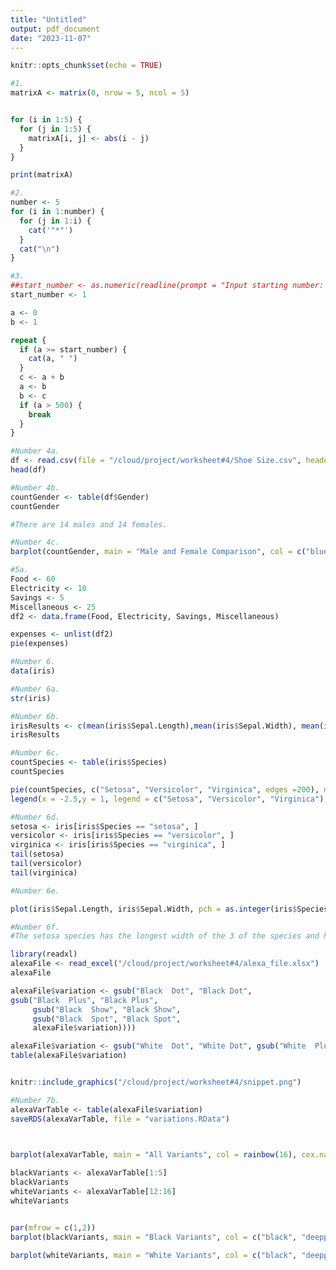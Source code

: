 ```yaml
---
title: "Untitled"
output: pdf_document
date: "2023-11-07"
---
```


```r
knitr::opts_chunk$set(echo = TRUE)
```


```r
#1.
matrixA <- matrix(0, nrow = 5, ncol = 5)


for (i in 1:5) {
  for (j in 1:5) {
    matrixA[i, j] <- abs(i - j)
  }
}

print(matrixA)
```

```r
#2. 
number <- 5
for (i in 1:number) {
  for (j in 1:i) {
    cat('"*"')
  }
  cat("\n")
}

```

```r
#3. 
##start_number <- as.numeric(readline(prompt = "Input starting number:  "))
start_number <- 1

a <- 0
b <- 1

repeat {
  if (a >= start_number) {
    cat(a, " ")
  }
  c <- a + b
  a <- b
  b <- c
  if (a > 500) {
    break
  }
}

```
```r
#Number 4a.
df <- read.csv(file = "/cloud/project/worksheet#4/Shoe Size.csv", header = TRUE)
head(df)

```
```r
#Number 4b.
countGender <- table(df$Gender)
countGender

#There are 14 males and 14 females.

```


```r
#Number 4c.
barplot(countGender, main = "Male and Female Comparison", col = c("blue", "red"))

```
```r
#5a.
Food <- 60
Electricity <- 10
Savings <- 5
Miscellaneous <- 25
df2 <- data.frame(Food, Electricity, Savings, Miscellaneous)

expenses <- unlist(df2)
pie(expenses)


```
```r
#Number 6.
data(iris)


```
```r
#Number 6a.
str(iris)
```
```r
#Number 6b.
irisResults <- c(mean(iris$Sepal.Length),mean(iris$Sepal.Width), mean(iris$Petal.Length),mean(iris$Petal.Width))
irisResults
```
```r
#Number 6c.
countSpecies <- table(iris$Species)
countSpecies

pie(countSpecies, c("Setosa", "Versicolor", "Virginica", edges =200), main = "Species Pie Chart",col = c("red","blue","green"))
legend(x = -2.5,y = 1, legend = c("Setosa", "Versicolor", "Virginica"), col = c("red","blue","green"),pch = c(19,19,19))

```
```r
#Number 6d.
setosa <- iris[iris$Species == "setosa", ]
versicolor <- iris[iris$Species == "versicolor", ]
virginica <- iris[iris$Species == "virginica", ]
tail(setosa)
tail(versicolor)
tail(virginica)

```
```r
#Number 6e.

plot(iris$Sepal.Length, iris$Sepal.Width, pch = as.integer(iris$Species), col = as.integer(iris$Species) + 1, xlab = "Sepal Length", ylab = "Sepal Width", main = "Iris Dataset Sepal Length and Width")


```
```r
#Number 6f.
#The setosa species has the longest width of the 3 of the species and has the shortest length, the versicolor however on average, is the 2nd longest and 2nd shortest, which makes it the species who is in the middle, the virginica has the longest sepal length and has the same width as the versicolor.

```


```r
library(readxl)
alexaFile <- read_excel("/cloud/project/worksheet#4/alexa_file.xlsx")
alexaFile


```
```r
alexaFile$variation <- gsub("Black  Dot", "Black Dot",
gsub("Black  Plus", "Black Plus", 
     gsub("Black  Show", "Black Show",
     gsub("Black  Spot", "Black Spot",
     alexaFile$variation))))

alexaFile$variation <- gsub("White  Dot", "White Dot", gsub("White  Plus", "White Plus", gsub("White  Show", "White Show", gsub("White  Spot", "White Spot", alexaFile$variation))))
table(alexaFile$variation)



```
```r
knitr::include_graphics("/cloud/project/worksheet#4/snippet.png")


```

```r
#Number 7b.
alexaVarTable <- table(alexaFile$variation)
saveRDS(alexaVarTable, file = "variations.RData")

 

```
```r
barplot(alexaVarTable, main = "All Variants", col = rainbow(16), cex.names = 0.5, space = 1, xlab = "Variants", ylab = "Total Numbers")

```



```r
blackVariants <- alexaVarTable[1:5]
blackVariants
whiteVariants <- alexaVarTable[12:16]
whiteVariants


par(mfrow = c(1,2))
barplot(blackVariants, main = "Black Variants", col = c("black", "deeppink", "green", "blue", "cyan"), ylab = "Total Numbers", xlab = "Variants", width = c(0.05, 0.05,0.05,0.05,0.05), cex.names = .45, space = 1.2)

barplot(whiteVariants, main = "White Variants", col = c("black", "deeppink", "green", "blue", "cyan"), ylab = "Total Numbers", xlab = "Variants", width = c(0.05, 0.05,0.05,0.05,0.05), cex.names = .45, space = 1.2)




```



